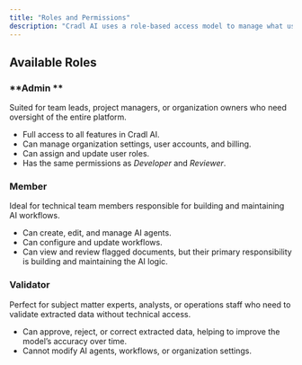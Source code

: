 ```yaml
---
title: "Roles and Permissions"
description: "Cradl AI uses a role-based access model to manage what users can see and do in the platform. Each user is assigned a role that determines their level of access to features and workflows."
---
```


## Available Roles

### **Admin **

Suited for team leads, project managers, or organization owners who need oversight of the entire platform.

- Full access to all features in Cradl AI.
- Can manage organization settings, user accounts, and billing.
- Can assign and update user roles.
- Has the same permissions as _Developer_ and _Reviewer_.

### **Member**

Ideal for technical team members responsible for building and maintaining AI workflows.

- Can create, edit, and manage AI agents.
- Can configure and update workflows.
- Can view and review flagged documents, but their primary responsibility is building and maintaining the AI logic.

### **Validator**

Perfect for subject matter experts, analysts, or operations staff who need to validate extracted data without technical access.

- Can approve, reject, or correct extracted data, helping to improve the model’s accuracy over time.
- Cannot modify AI agents, workflows, or organization settings.

## 